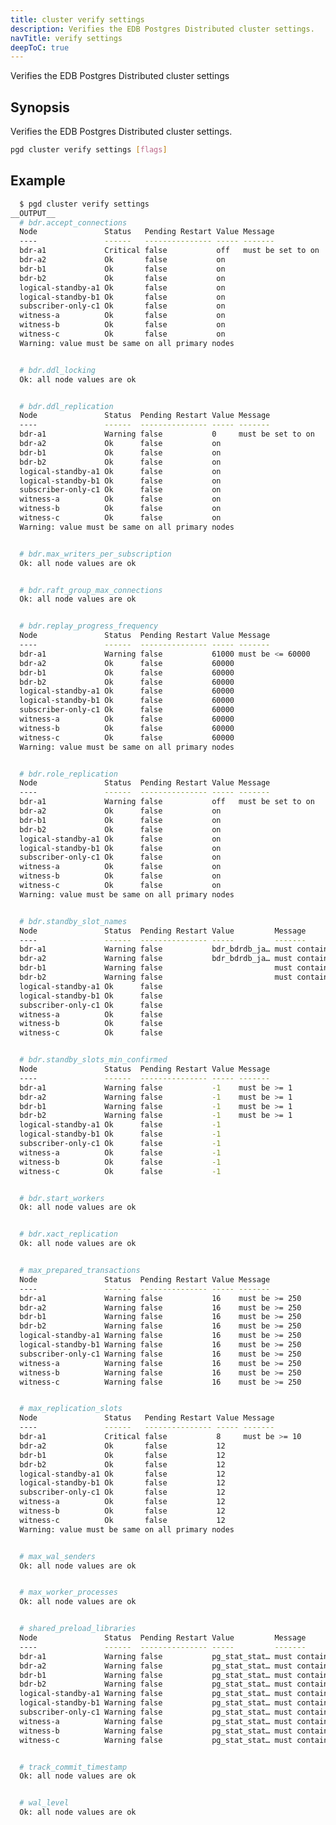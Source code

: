 ```yaml
---
title: cluster verify settings
description: Verifies the EDB Postgres Distributed cluster settings.
navTitle: verify settings
deepToC: true
---
```


Verifies the EDB Postgres Distributed cluster settings

## Synopsis

Verifies the EDB Postgres Distributed cluster settings.


```sh
pgd cluster verify settings [flags]
```

## Example


```sh
  $ pgd cluster verify settings
__OUTPUT__
  # bdr.accept_connections
  Node               Status   Pending Restart Value Message
  ----               ------   --------------- ----- -------
  bdr-a1             Critical false           off   must be set to on
  bdr-a2             Ok       false           on
  bdr-b1             Ok       false           on
  bdr-b2             Ok       false           on
  logical-standby-a1 Ok       false           on
  logical-standby-b1 Ok       false           on
  subscriber-only-c1 Ok       false           on
  witness-a          Ok       false           on
  witness-b          Ok       false           on
  witness-c          Ok       false           on
  Warning: value must be same on all primary nodes


  # bdr.ddl_locking
  Ok: all node values are ok


  # bdr.ddl_replication
  Node               Status  Pending Restart Value Message
  ----               ------  --------------- ----- -------
  bdr-a1             Warning false           0     must be set to on
  bdr-a2             Ok      false           on
  bdr-b1             Ok      false           on
  bdr-b2             Ok      false           on
  logical-standby-a1 Ok      false           on
  logical-standby-b1 Ok      false           on
  subscriber-only-c1 Ok      false           on
  witness-a          Ok      false           on
  witness-b          Ok      false           on
  witness-c          Ok      false           on
  Warning: value must be same on all primary nodes


  # bdr.max_writers_per_subscription
  Ok: all node values are ok


  # bdr.raft_group_max_connections
  Ok: all node values are ok


  # bdr.replay_progress_frequency
  Node               Status  Pending Restart Value Message
  ----               ------  --------------- ----- -------
  bdr-a1             Warning false           61000 must be <= 60000
  bdr-a2             Ok      false           60000
  bdr-b1             Ok      false           60000
  bdr-b2             Ok      false           60000
  logical-standby-a1 Ok      false           60000
  logical-standby-b1 Ok      false           60000
  subscriber-only-c1 Ok      false           60000
  witness-a          Ok      false           60000
  witness-b          Ok      false           60000
  witness-c          Ok      false           60000
  Warning: value must be same on all primary nodes


  # bdr.role_replication
  Node               Status  Pending Restart Value Message
  ----               ------  --------------- ----- -------
  bdr-a1             Warning false           off   must be set to on
  bdr-a2             Ok      false           on
  bdr-b1             Ok      false           on
  bdr-b2             Ok      false           on
  logical-standby-a1 Ok      false           on
  logical-standby-b1 Ok      false           on
  subscriber-only-c1 Ok      false           on
  witness-a          Ok      false           on
  witness-b          Ok      false           on
  witness-c          Ok      false           on
  Warning: value must be same on all primary nodes


  # bdr.standby_slot_names
  Node               Status  Pending Restart Value         Message
  ----               ------  --------------- -----         -------
  bdr-a1             Warning false           bdr_bdrdb_ja… must contain valid logical slots of peer data nodes only
  bdr-a2             Warning false           bdr_bdrdb_ja… must contain valid logical slots of peer data nodes only
  bdr-b1             Warning false                         must contain valid logical slots of peer data nodes only
  bdr-b2             Warning false                         must contain valid logical slots of peer data nodes only
  logical-standby-a1 Ok      false
  logical-standby-b1 Ok      false
  subscriber-only-c1 Ok      false
  witness-a          Ok      false
  witness-b          Ok      false
  witness-c          Ok      false


  # bdr.standby_slots_min_confirmed
  Node               Status  Pending Restart Value Message
  ----               ------  --------------- ----- -------
  bdr-a1             Warning false           -1    must be >= 1
  bdr-a2             Warning false           -1    must be >= 1
  bdr-b1             Warning false           -1    must be >= 1
  bdr-b2             Warning false           -1    must be >= 1
  logical-standby-a1 Ok      false           -1
  logical-standby-b1 Ok      false           -1
  subscriber-only-c1 Ok      false           -1
  witness-a          Ok      false           -1
  witness-b          Ok      false           -1
  witness-c          Ok      false           -1


  # bdr.start_workers
  Ok: all node values are ok


  # bdr.xact_replication
  Ok: all node values are ok


  # max_prepared_transactions
  Node               Status  Pending Restart Value Message
  ----               ------  --------------- ----- -------
  bdr-a1             Warning false           16    must be >= 250
  bdr-a2             Warning false           16    must be >= 250
  bdr-b1             Warning false           16    must be >= 250
  bdr-b2             Warning false           16    must be >= 250
  logical-standby-a1 Warning false           16    must be >= 250
  logical-standby-b1 Warning false           16    must be >= 250
  subscriber-only-c1 Warning false           16    must be >= 250
  witness-a          Warning false           16    must be >= 250
  witness-b          Warning false           16    must be >= 250
  witness-c          Warning false           16    must be >= 250


  # max_replication_slots
  Node               Status   Pending Restart Value Message
  ----               ------   --------------- ----- -------
  bdr-a1             Critical false           8     must be >= 10
  bdr-a2             Ok       false           12
  bdr-b1             Ok       false           12
  bdr-b2             Ok       false           12
  logical-standby-a1 Ok       false           12
  logical-standby-b1 Ok       false           12
  subscriber-only-c1 Ok       false           12
  witness-a          Ok       false           12
  witness-b          Ok       false           12
  witness-c          Ok       false           12
  Warning: value must be same on all primary nodes


  # max_wal_senders
  Ok: all node values are ok


  # max_worker_processes
  Ok: all node values are ok


  # shared_preload_libraries
  Node               Status  Pending Restart Value         Message
  ----               ------  --------------- -----         -------
  bdr-a1             Warning false           pg_stat_stat… must contain bdr as first entry
  bdr-a2             Warning false           pg_stat_stat… must contain bdr as first entry
  bdr-b1             Warning false           pg_stat_stat… must contain bdr as first entry
  bdr-b2             Warning false           pg_stat_stat… must contain bdr as first entry
  logical-standby-a1 Warning false           pg_stat_stat… must contain bdr as first entry
  logical-standby-b1 Warning false           pg_stat_stat… must contain bdr as first entry
  subscriber-only-c1 Warning false           pg_stat_stat… must contain bdr as first entry
  witness-a          Warning false           pg_stat_stat… must contain bdr as first entry
  witness-b          Warning false           pg_stat_stat… must contain bdr as first entry
  witness-c          Warning false           pg_stat_stat… must contain bdr as first entry


  # track_commit_timestamp
  Ok: all node values are ok


  # wal_level
  Ok: all node values are ok
```

